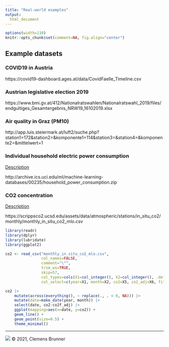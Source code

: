 ```yaml
---
title: "Real-world examples"
output:
  html_document
---
```


```r
options(width=110)
knitr::opts_chunk$set(comment=NA, fig.align="center")
```

## Example datasets
### COVID19 in Austria
https://covid19-dashboard.ages.at/data/CovidFaelle_Timeline.csv

### Austrian legislative election 2019
https://www.bmi.gv.at/412/Nationalratswahlen/Nationalratswahl_2019/files/endgultiges_Gesamtergebnis_NRW19_16102019.xlsx

### Air quality in Graz (PM10)
http://app.luis.steiermark.at/luft2/suche.php?station1=172&station2=&komponente1=114&station3=&station4=&komponente2=&mittelwert=1

### Individual household electric power consumption
[Description](http://archive.ics.uci.edu/ml/datasets/Individual+household+electric+power+consumption)

http://archive.ics.uci.edu/ml/machine-learning-databases/00235/household_power_consumption.zip

### CO2 concentration
[Description](https://scrippsco2.ucsd.edu/data/atmospheric_co2/primary_mlo_co2_record.html)

https://scrippsco2.ucsd.edu/assets/data/atmospheric/stations/in_situ_co2/monthly/monthly_in_situ_co2_mlo.csv

```r
library(readr)
library(dplyr)
library(lubridate)
library(ggplot2)

co2 <- read_csv("monthly_in_situ_co2_mlo.csv",
                col_names=FALSE,
                comment="\"",
                trim_ws=TRUE,
                skip=57,
                col_types=cols(X1=col_integer(), X2=col_integer(), .default=col_double()),
                col_select=c(year=X1, month=X2, co2=X5, co2_adj=X6, fit=X7, fit_adj=X8, co2f=X9, co2f_adj=X10))

co2 |>
    mutate(across(everything(), ~ replace(., . < 0, NA))) |>
    mutate(date=make_date(year, month)) |>
    select(date, co2:co2f_adj) |>
    ggplot(mapping=aes(x=date, y=co2)) +
    geom_line() +
    geom_point(size=0.5) +
    theme_minimal()
```


---
[![](https://i.creativecommons.org/l/by-nc-sa/4.0/88x31.png)](http://creativecommons.org/licenses/by-nc-sa/4.0/)
© 2021, Clemens Brunner
